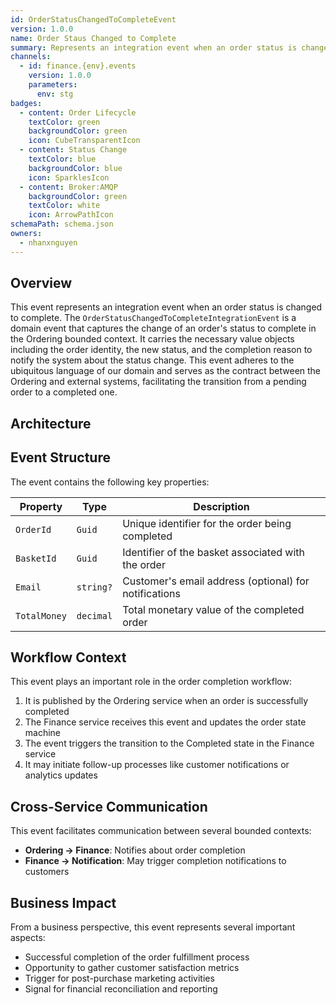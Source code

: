 ```yaml
---
id: OrderStatusChangedToCompleteEvent
version: 1.0.0
name: Order Staus Changed to Complete
summary: Represents an integration event when an order status is changed to complete
channels:
  - id: finance.{env}.events
    version: 1.0.0
    parameters:
      env: stg
badges:
  - content: Order Lifecycle
    textColor: green
    backgroundColor: green
    icon: CubeTransparentIcon
  - content: Status Change
    textColor: blue
    backgroundColor: blue
    icon: SparklesIcon
  - content: Broker:AMQP
    backgroundColor: green
    textColor: white
    icon: ArrowPathIcon
schemaPath: schema.json
owners:
  - nhanxnguyen
---
```


## Overview

This event represents an integration event when an order status is changed to complete. The `OrderStatusChangedToCompleteIntegrationEvent` is a domain event that captures the change of an order's status to complete in the Ordering bounded context. It carries the necessary value objects including the order identity, the new status, and the completion reason to notify the system about the status change. This event adheres to the ubiquitous language of our domain and serves as the contract between the Ordering and external systems, facilitating the transition from a pending order to a completed one.

## Architecture

<NodeGraph />

## Event Structure

The event contains the following key properties:

| Property     | Type      | Description                                           |
| ------------ | --------- | ----------------------------------------------------- |
| `OrderId`    | `Guid`    | Unique identifier for the order being completed       |
| `BasketId`   | `Guid`    | Identifier of the basket associated with the order    |
| `Email`      | `string?` | Customer's email address (optional) for notifications |
| `TotalMoney` | `decimal` | Total monetary value of the completed order           |

## Workflow Context

This event plays an important role in the order completion workflow:

1. It is published by the Ordering service when an order is successfully completed
2. The Finance service receives this event and updates the order state machine
3. The event triggers the transition to the Completed state in the Finance service
4. It may initiate follow-up processes like customer notifications or analytics updates

## Cross-Service Communication

This event facilitates communication between several bounded contexts:

- **Ordering → Finance**: Notifies about order completion
- **Finance → Notification**: May trigger completion notifications to customers

## Business Impact

From a business perspective, this event represents several important aspects:

- Successful completion of the order fulfillment process
- Opportunity to gather customer satisfaction metrics
- Trigger for post-purchase marketing activities
- Signal for financial reconciliation and reporting
